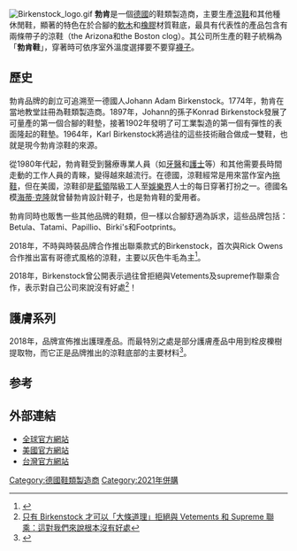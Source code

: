 [[File:Birkenstock_logo.gif|thumb]]
'''勃肯'''是一個[[德國|德國]]的鞋類製造商，主要生產[[涼鞋|涼鞋]]和其他種休閒鞋，顯著的特色在於合腳的[[軟木|軟木]]和[[橡膠|橡膠]]材質鞋底，最具有代表性的產品包含有兩條帶子的涼鞋（the Arizona和the Boston clog）。其公司所生產的鞋子統稱為「'''勃肯鞋'''」，穿著時可依序室外溫度選擇要不要穿[[襪子|襪子]]。

== 歷史 ==
勃肯品牌的創立可追溯至一德國人Johann Adam Birkenstock。1774年，勃肯在當地教堂註冊為鞋類製造商。1897年，Johann的孫子Konrad Birkenstock發展了可量產的第一個合腳的鞋墊，接著1902年發明了可工業製造的第一個有彈性的表面隆起的鞋墊。1964年，Karl Birkenstock將過往的這些技術融合做成一雙鞋，也就是現今勃肯涼鞋的來源。

從1980年代起，勃肯鞋受到醫療專業人員（如[[牙醫|牙醫]]和[[護士|護士]]等）和其他需要長時間走動的工作人員的青睞，變得越來越流行。在德國，涼鞋經常是用來當作室內[[拖鞋|拖鞋]]，但在美國，涼鞋卻是[[藍領|藍領]]階級工人至[[娛樂界|娛樂界]]人士的每日穿著打扮之一。德國名模[[海蒂·克隆|海蒂·克隆]]就曾替勃肯設計鞋子，也是勃肯鞋的愛用者。

勃肯同時也販售一些其他品牌的鞋類，但一樣以合腳舒適為訴求，這些品牌包括：Betula、Tatami、Papillio、Birki's和Footprints。

2018年，不時與時裝品牌合作推出聯乘款式的Birkenstock，首次與Rick Owens合作推出富有哥德式風格的涼鞋，主要以灰色牛毛為主<ref>{{Cite web |url=https://mings.mpweekly.com/mings-fashion/20180402-76655 |title=最暗黑的Birkenstock？　Rick Owens「活化」過200歲的涼鞋款 |access-date=2018-04-03 |archive-url=https://web.archive.org/web/20180403173732/https://mings.mpweekly.com/mings-fashion/20180402-76655 |archive-date=2018-04-03 |dead-url=yes }}</ref>。

2018年，Birkenstock曾公開表示過往曾拒絕與Vetements及supreme作聯乘合作，表示對自己公司來說沒有好處<ref>[https://www.mings-fashion.com/birkenstock-聯乘-vetements-199165/ 只有 Birkenstock 才可以「大條道理」拒絕與 Vetements 和 Supreme 聯乘：這對我們來說根本沒有好處]</ref>！

==護膚系列==
2018年，品牌宣佈推出護理產品。而最特別之處是部分護膚產品中用到栓皮櫟樹提取物，而它正是品牌推出的涼鞋底部的主要材料<ref>{{Cite web |url=https://mings.mpweekly.com/mings-beauty/20180402-76599 |title=當Birkenstock鞋底變成護膚品！全新護理系列好有驚喜 |access-date=2018-04-03 |archive-url=https://web.archive.org/web/20180403173705/https://mings.mpweekly.com/mings-beauty/20180402-76599 |archive-date=2018-04-03 |dead-url=yes }}</ref>。

==参考==
{{refs}}

== 外部連結 ==
*[http://www.birkenstock.com/ 全球官方網站]
*[http://www.birkenstockUSA.com/ 美國官方網站]
*[http://www.birkenstock.com.tw/ 台灣官方網站]

[[Category:德國鞋類製造商|Category:德國鞋類製造商]]
[[Category:2021年併購|Category:2021年併購]]